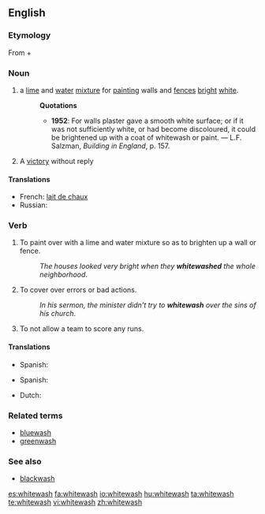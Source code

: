 ==English==

===Etymology===
From {{term|white||lang=en}} + {{term|wash||lang=en}}

===Noun===
{{en-noun|es}}

# a [[lime]] and [[water]] [[mixture]] for [[painting]] walls and [[fence]]s [[bright]] [[white]].
#: '''Quotations'''
#:* '''1952''': For walls plaster gave a smooth white surface; or if it was not sufficiently white, or had become discoloured, it could be brightened up with a coat of whitewash or paint. &mdash; L.F. Salzman, ''Building in England'', p. 157.
# A [[victory]] without reply

====Translations====
* French: [[lait de chaux]]
* Russian: {{t+|ru|белила|n|p|tr=belíla|sc=Cyrl}}

===Verb===
{{en-verb|whitewash|es}}

# To paint over with a lime and water mixture so as to brighten up a wall or fence.
#: ''The houses looked very bright when they '''whitewashed''' the whole neighborhood''.
# {{idiom}} To cover over errors or bad actions.
#: ''In his sermon, the minister didn't try to '''whitewash''' over the sins of his church''.
# {{baseball|slang|dated|late|19th century|archaic}} To not allow a team to score any runs.

====Translations====
{{trans-top|paint}}
* Spanish: {{t-|es|blanquear}}
{{trans-mid}}
{{trans-bottom}}
{{trans-top|cover errors}}
* Spanish: {{t-|es|encubrir}}
{{trans-mid}}
{{trans-bottom}}
{{trans-top|translations to be verified}}
* Dutch: {{t+|nl|witten}}
{{trans-mid}}
{{trans-bottom}}

===Related terms===
*[[bluewash]]
*[[greenwash]]

===See also===
{{wikipedia}}
* [[blackwash]]

[[es:whitewash]]
[[fa:whitewash]]
[[io:whitewash]]
[[hu:whitewash]]
[[ta:whitewash]]
[[te:whitewash]]
[[vi:whitewash]]
[[zh:whitewash]]